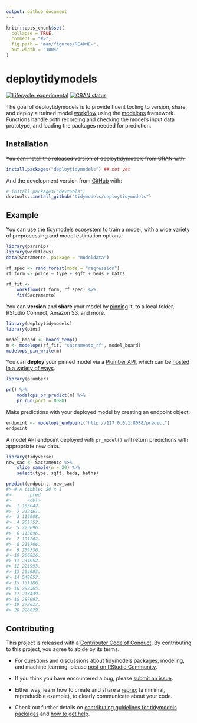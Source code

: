 ```yaml
---
output: github_document
---
```


<!-- README.md is generated from README.Rmd. Please edit that file -->

```r
knitr::opts_chunk$set(
  collapse = TRUE,
  comment = "#>",
  fig.path = "man/figures/README-",
  out.width = "100%"
)
```

# deploytidymodels

<!-- badges: start -->
[![Lifecycle: experimental](https://img.shields.io/badge/lifecycle-experimental-orange.svg)](https://lifecycle.r-lib.org/articles/stages.html#experimental)
[![CRAN status](https://www.r-pkg.org/badges/version/tidymodelsdeploy)](https://CRAN.R-project.org/package=tidymodelsdeploy)
<!-- badges: end -->

The goal of deploytidymodels is to provide fluent tooling to version, share, and deploy a trained model [workflow](https://workflows.tidymodels.org/) using the [modelops](https://rstudio.github.io/modelops/) framework. Functions handle both recording and checking the model's input data prototype, and loading the packages needed for prediction.

## Installation

~~You can install the released version of deploytidymodels from [CRAN](https://CRAN.R-project.org) with:~~

``` r
install.packages("deploytidymodels") ## not yet
```

And the development version from [GitHub](https://github.com/) with:

``` r
# install.packages("devtools")
devtools::install_github("tidymodels/deploytidymodels")
```

## Example

You can use the [tidymodels](https://www.tidymodels.org/) ecosystem to train a model, with a wide variety of preprocessing and model estimation options.

```r
library(parsnip)
library(workflows)
data(Sacramento, package = "modeldata")

rf_spec <- rand_forest(mode = "regression")
rf_form <- price ~ type + sqft + beds + baths

rf_fit <- 
    workflow(rf_form, rf_spec) %>%
    fit(Sacramento)
```

You can **version** and **share** your model by [pinning](https://pins.rstudio.com/dev/) it, to a local folder, RStudio Connect, Amazon S3, and more.

```r
library(deploytidymodels)
library(pins)

model_board <- board_temp()
m <- modelops(rf_fit, "sacramento_rf", model_board)
modelops_pin_write(m)
```

You can **deploy** your pinned model via a [Plumber API](https://www.rplumber.io/), which can be [hosted in a variety of ways](https://www.rplumber.io/articles/hosting.html).

```r
library(plumber)

pr() %>%
    modelops_pr_predict(m) %>%
    pr_run(port = 8088)
```

Make predictions with your deployed model by creating an endpoint object:

```r
endpoint <- modelops_endpoint("http://127.0.0.1:8088/predict")
endpoint
```

A model API endpoint deployed with `pr_model()` will return predictions with appropriate new data.

``` r
library(tidyverse)
new_sac <- Sacramento %>% 
    slice_sample(n = 20) %>% 
    select(type, sqft, beds, baths)

predict(endpoint, new_sac)
#> # A tibble: 20 x 1
#>      .pred
#>      <dbl>
#>  1 165042.
#>  2 212461.
#>  3 119008.
#>  4 201752.
#>  5 223096.
#>  6 115696.
#>  7 191262.
#>  8 211706.
#>  9 259336.
#> 10 206826.
#> 11 234952.
#> 12 221993.
#> 13 204983.
#> 14 548052.
#> 15 151186.
#> 16 299365.
#> 17 213439.
#> 18 287993.
#> 19 272017.
#> 20 226629.
```

## Contributing

This project is released with a [Contributor Code of Conduct](https://contributor-covenant.org/version/2/0/CODE_OF_CONDUCT.html). By contributing to this project, you agree to abide by its terms.

- For questions and discussions about tidymodels packages, modeling, and machine learning, please [post on RStudio Community](https://community.rstudio.com/new-topic?category_id=15&tags=tidymodels,question).

- If you think you have encountered a bug, please [submit an issue](https://github.com/tidymodels/deploytidymodels/issues).

- Either way, learn how to create and share a [reprex](https://reprex.tidyverse.org/articles/articles/learn-reprex.html) (a minimal, reproducible example), to clearly communicate about your code.

- Check out further details on [contributing guidelines for tidymodels packages](https://www.tidymodels.org/contribute/) and [how to get help](https://www.tidymodels.org/help/).
